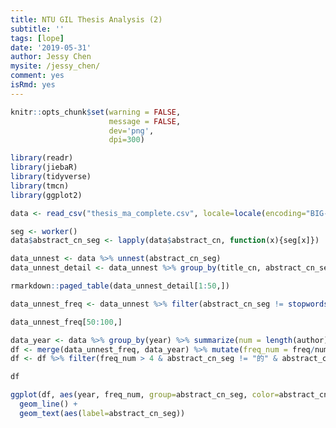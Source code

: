 ```yaml
---
title: NTU GIL Thesis Analysis (2)
subtitle: ''
tags: [lope]
date: '2019-05-31'
author: Jessy Chen
mysite: /jessy_chen/
comment: yes
isRmd: yes
---
```


```r
knitr::opts_chunk$set(warning = FALSE,
                      message = FALSE,
                      dev='png', 
                      dpi=300)
```


```r
library(readr)
library(jiebaR)
library(tidyverse)
library(tmcn)
library(ggplot2)
```

```r
data <- read_csv("thesis_ma_complete.csv", locale=locale(encoding="BIG-5"))
```

```r
seg <- worker()
data$abstract_cn_seg <- lapply(data$abstract_cn, function(x){seg[x]})
```

```r
data_unnest <- data %>% unnest(abstract_cn_seg)
data_unnest_detail <- data_unnest %>% group_by(title_cn, abstract_cn_seg) %>% summarize(n = length(abstract_cn_seg)) %>% arrange(desc(n)) %>% select(abstract_cn_seg, n, title_cn)
```

```r
rmarkdown::paged_table(data_unnest_detail[1:50,])
```

```r
data_unnest_freq <- data_unnest %>% filter(abstract_cn_seg != stopwordsCN()) %>% group_by(abstract_cn_seg, year) %>% summarize(freq = length(abstract_cn_seg)) %>% arrange(desc(freq, year))
```

```r
data_unnest_freq[50:100,]
```

```r
data_year <- data %>% group_by(year) %>% summarize(num = length(author)) %>% arrange(desc(num))
df <- merge(data_unnest_freq, data_year) %>% mutate(freq_num = freq/num) %>% arrange(desc(freq_num, year))
df <- df %>% filter(freq_num > 4 & abstract_cn_seg != "的" & abstract_cn_seg != "在" & abstract_cn_seg != "是" & abstract_cn_seg != "中" & abstract_cn_seg != "了" & abstract_cn_seg != "與" & abstract_cn_seg != "我們" & abstract_cn_seg != "為" & abstract_cn_seg != "及" & abstract_cn_seg != "之" & abstract_cn_seg != "和" & abstract_cn_seg != "也")
```

```r
df
```

```r
ggplot(df, aes(year, freq_num, group=abstract_cn_seg, color=abstract_cn_seg)) +
  geom_line() +
  geom_text(aes(label=abstract_cn_seg))
```
